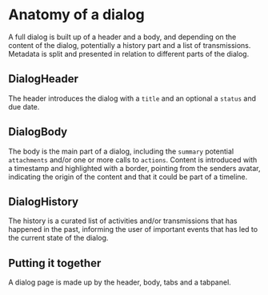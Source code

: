 
<Meta title="Dialog" />

# Anatomy of a dialog

A full dialog is built up of a header and a body, and depending on the content of the dialog, potentially a history part and a list of transmissions. Metadata is split and presented in relation to different parts of the dialog.

## DialogHeader

The header introduces the dialog with a `title` and an optional a `status` and due date.

<Canvas of={DialogHeader.Default} />

## DialogBody

The body is the main part of a dialog, including the `summary` potential `attachments` and/or one or more calls to `actions`. Content is introduced with a timestamp and highlighted with a border, pointing from the senders avatar, indicating the origin of the content and that it could be part of a timeline.

<Canvas of={DialogBody.Default} />

## DialogHistory

The history is a curated list of activities and/or transmissions that has happened in the past, informing the user of important events that has led to the current state of the dialog.

<Canvas of={DialogHistory.Default} />

## Putting it together

A dialog page is made up by the header, body, tabs and a tabpanel.

<Canvas of={DialogStories.Default} />
